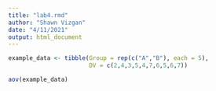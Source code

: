 ```yaml
---
title: "lab4.rmd"
author: "Shawn Vizgan"
date: "4/11/2021"
output: html_document
---
```


```r
example_data <- tibble(Group = rep(c("A","B"), each = 5),
                       DV = c(2,4,3,5,4,7,6,5,6,7))

aov(example_data)
```

